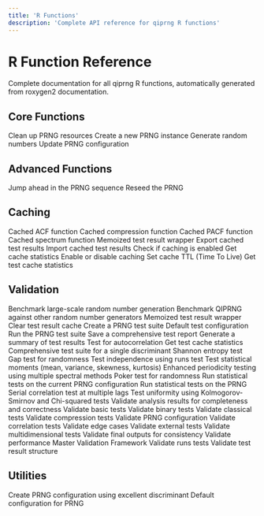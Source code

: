 ```yaml
---
title: 'R Functions'
description: 'Complete API reference for qiprng R functions'
---
```


# R Function Reference

Complete documentation for all qiprng R functions, automatically generated from roxygen2 documentation.

## Core Functions

<CardGroup cols={2}>
  <Card title="cleanupPRNG" href="/api-reference/r-functions/cleanupPRNG">
    Clean up PRNG resources
  </Card>
  <Card title="createPRNG" href="/api-reference/r-functions/createPRNG">
    Create a new PRNG instance
  </Card>
  <Card title="generatePRNG" href="/api-reference/r-functions/generatePRNG">
    Generate random numbers
  </Card>
  <Card title="updatePRNG" href="/api-reference/r-functions/updatePRNG">
    Update PRNG configuration
  </Card>
</CardGroup>

## Advanced Functions

<CardGroup cols={2}>
  <Card title="jumpAheadPRNG" href="/api-reference/r-functions/jumpAheadPRNG">
    Jump ahead in the PRNG sequence
  </Card>
  <Card title="reseedPRNG" href="/api-reference/r-functions/reseedPRNG">
    Reseed the PRNG
  </Card>
</CardGroup>

## Caching

<CardGroup cols={2}>
  <Card title="cached_acf" href="/api-reference/r-functions/cached_acf">
    Cached ACF function
  </Card>
  <Card title="cached_compress" href="/api-reference/r-functions/cached_compress">
    Cached compression function
  </Card>
  <Card title="cached_pacf" href="/api-reference/r-functions/cached_pacf">
    Cached PACF function
  </Card>
  <Card title="cached_spectrum" href="/api-reference/r-functions/cached_spectrum">
    Cached spectrum function
  </Card>
  <Card title="cached_test_result" href="/api-reference/r-functions/cached_test_result">
    Memoized test result wrapper
  </Card>
  <Card title="export_cached_results" href="/api-reference/r-functions/export_cached_results">
    Export cached test results
  </Card>
  <Card title="import_cached_results" href="/api-reference/r-functions/import_cached_results">
    Import cached test results
  </Card>
  <Card title="is_cache_enabled" href="/api-reference/r-functions/is_cache_enabled">
    Check if caching is enabled
  </Card>
  <Card title="qiprng_cache_stats" href="/api-reference/r-functions/qiprng_cache_stats">
    Get cache statistics
  </Card>
  <Card title="set_cache_enabled" href="/api-reference/r-functions/set_cache_enabled">
    Enable or disable caching
  </Card>
  <Card title="set_cache_ttl" href="/api-reference/r-functions/set_cache_ttl">
    Set cache TTL (Time To Live)
  </Card>
  <Card title="test_cache_stats" href="/api-reference/r-functions/test_cache_stats">
    Get test cache statistics
  </Card>
</CardGroup>

## Validation

<CardGroup cols={2}>
  <Card title="benchmark_large_generation" href="/api-reference/r-functions/benchmark_large_generation">
    Benchmark large-scale random number generation
  </Card>
  <Card title="benchmark_qiprng" href="/api-reference/r-functions/benchmark_qiprng">
    Benchmark QIPRNG against other random number generators
  </Card>
  <Card title="cached_test_result" href="/api-reference/r-functions/cached_test_result">
    Memoized test result wrapper
  </Card>
  <Card title="clear_test_cache" href="/api-reference/r-functions/clear_test_cache">
    Clear test result cache
  </Card>
  <Card title="create_prng_test_suite" href="/api-reference/r-functions/create_prng_test_suite">
    Create a PRNG test suite
  </Card>
  <Card title="default_test_config" href="/api-reference/r-functions/default_test_config">
    Default test configuration
  </Card>
  <Card title="run_prng_test_suite" href="/api-reference/r-functions/run_prng_test_suite">
    Run the PRNG test suite
  </Card>
  <Card title="save_test_report" href="/api-reference/r-functions/save_test_report">
    Save a comprehensive test report
  </Card>
  <Card title="summarize_test_results" href="/api-reference/r-functions/summarize_test_results">
    Generate a summary of test results
  </Card>
  <Card title="test_autocorrelation" href="/api-reference/r-functions/test_autocorrelation">
    Test for autocorrelation
  </Card>
  <Card title="test_cache_stats" href="/api-reference/r-functions/test_cache_stats">
    Get test cache statistics
  </Card>
  <Card title="test_discriminant" href="/api-reference/r-functions/test_discriminant">
    Comprehensive test suite for a single discriminant
  </Card>
  <Card title="test_entropy" href="/api-reference/r-functions/test_entropy">
    Shannon entropy test
  </Card>
  <Card title="test_gaps" href="/api-reference/r-functions/test_gaps">
    Gap test for randomness
  </Card>
  <Card title="test_independence" href="/api-reference/r-functions/test_independence">
    Test independence using runs test
  </Card>
  <Card title="test_moments" href="/api-reference/r-functions/test_moments">
    Test statistical moments (mean, variance, skewness, kurtosis)
  </Card>
  <Card title="test_periodicity" href="/api-reference/r-functions/test_periodicity">
    Enhanced periodicity testing using multiple spectral methods
  </Card>
  <Card title="test_poker" href="/api-reference/r-functions/test_poker">
    Poker test for randomness
  </Card>
  <Card title="test_prng" href="/api-reference/r-functions/test_prng">
    Run statistical tests on the current PRNG configuration
  </Card>
  <Card title="test_qiprng" href="/api-reference/r-functions/test_qiprng">
    Run statistical tests on the PRNG
  </Card>
  <Card title="test_serial_correlation" href="/api-reference/r-functions/test_serial_correlation">
    Serial correlation test at multiple lags
  </Card>
  <Card title="test_uniformity" href="/api-reference/r-functions/test_uniformity">
    Test uniformity using Kolmogorov-Smirnov and Chi-squared tests
  </Card>
  <Card title="validate_analysis_results" href="/api-reference/r-functions/validate_analysis_results">
    Validate analysis results for completeness and correctness
  </Card>
  <Card title="validate_basic_tests" href="/api-reference/r-functions/validate_basic_tests">
    Validate basic tests
  </Card>
  <Card title="validate_binary_tests" href="/api-reference/r-functions/validate_binary_tests">
    Validate binary tests
  </Card>
  <Card title="validate_classical_tests" href="/api-reference/r-functions/validate_classical_tests">
    Validate classical tests
  </Card>
  <Card title="validate_compression_tests" href="/api-reference/r-functions/validate_compression_tests">
    Validate compression tests
  </Card>
  <Card title="validate_config" href="/api-reference/r-functions/validate_config">
    Validate PRNG configuration
  </Card>
  <Card title="validate_correlation_tests" href="/api-reference/r-functions/validate_correlation_tests">
    Validate correlation tests
  </Card>
  <Card title="validate_edge_cases" href="/api-reference/r-functions/validate_edge_cases">
    Validate edge cases
  </Card>
  <Card title="validate_external_tests" href="/api-reference/r-functions/validate_external_tests">
    Validate external tests
  </Card>
  <Card title="validate_multidim_tests" href="/api-reference/r-functions/validate_multidim_tests">
    Validate multidimensional tests
  </Card>
  <Card title="validate_outputs" href="/api-reference/r-functions/validate_outputs">
    Validate final outputs for consistency
  </Card>
  <Card title="validate_performance" href="/api-reference/r-functions/validate_performance">
    Validate performance
  </Card>
  <Card title="validate_qiprng_framework" href="/api-reference/r-functions/validate_qiprng_framework">
    Master Validation Framework
  </Card>
  <Card title="validate_runs_tests" href="/api-reference/r-functions/validate_runs_tests">
    Validate runs tests
  </Card>
  <Card title="validate_test_structure" href="/api-reference/r-functions/validate_test_structure">
    Validate test result structure
  </Card>
</CardGroup>

## Utilities

<CardGroup cols={2}>
  <Card title="create_excellent_prng_config" href="/api-reference/r-functions/create_excellent_prng_config">
    Create PRNG configuration using excellent discriminant
  </Card>
  <Card title="default_config" href="/api-reference/r-functions/default_config">
    Default configuration for PRNG
  </Card>
</CardGroup>
